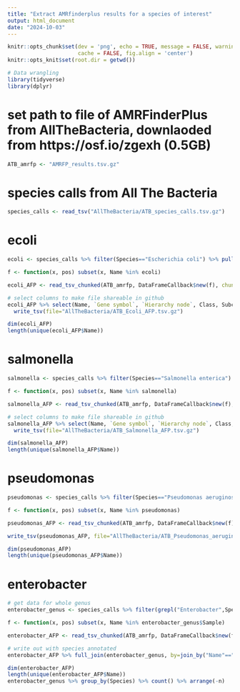 ```yaml
---
title: "Extract AMRfinderplus results for a species of interest"
output: html_document
date: "2024-10-03"
---
```


```r
knitr::opts_chunk$set(dev = 'png', echo = TRUE, message = FALSE, warning = FALSE,
                      cache = FALSE, fig.align = 'center')
knitr::opts_knit$set(root.dir = getwd())

# Data wrangling
library(tidyverse)
library(dplyr)

```

# set path to file of AMRFinderPlus from AllTheBacteria, downlaoded from https://osf.io/zgexh (0.5GB)
``` r
ATB_amrfp <- "AMRFP_results.tsv.gz"
```

# species calls from All The Bacteria
``` r
species_calls <- read_tsv("AllTheBacteria/ATB_species_calls.tsv.gz")
```

# ecoli

```r
ecoli <- species_calls %>% filter(Species=="Escherichia coli") %>% pull(Sample)
```

``` r
f <- function(x, pos) subset(x, Name %in% ecoli)

ecoli_AFP <- read_tsv_chunked(ATB_amrfp, DataFrameCallback$new(f), chunk_size = 10000)

# select columns to make file shareable in github
ecoli_AFP %>% select(Name, `Gene symbol`, `Hierarchy node`, Class, Subclass, `% Coverage of reference sequence`, `% Identity to reference sequence`) %>% 
  write_tsv(file="AllTheBacteria/ATB_Ecoli_AFP.tsv.gz")

dim(ecoli_AFP)
length(unique(ecoli_AFP$Name))
```

# salmonella

```r
salmonella <- species_calls %>% filter(Species=="Salmonella enterica") %>% pull(Sample)
```

``` r
f <- function(x, pos) subset(x, Name %in% salmonella)

salmonella_AFP <- read_tsv_chunked(ATB_amrfp, DataFrameCallback$new(f), chunk_size = 10000)

# select columns to make file shareable in github
salmonella_AFP %>% select(Name, `Gene symbol`, `Hierarchy node`, Class, Subclass, `% Coverage of reference sequence`, `% Identity to reference sequence`) %>% 
  write_tsv(file="AllTheBacteria/ATB_Salmonella_AFP.tsv.gz")

dim(salmonella_AFP)
length(unique(salmonella_AFP$Name))
```

# pseudomonas

```r
pseudomonas <- species_calls %>% filter(Species=="Pseudomonas aeruginosa") %>% pull(Sample)

```

``` r
f <- function(x, pos) subset(x, Name %in% pseudomonas)

pseudomonas_AFP <- read_tsv_chunked(ATB_amrfp, DataFrameCallback$new(f), chunk_size = 10000)

write_tsv(pseudomonas_AFP, file="AllTheBacteria/ATB_Pseudomonas_aeruginosa_AFP.tsv.gz")

dim(pseudomonas_AFP)
length(unique(pseudomonas_AFP$Name))
```

# enterobacter

```r
# get data for whole genus
enterobacter_genus <- species_calls %>% filter(grepl("Enterobacter",Species)) 
```

``` r
f <- function(x, pos) subset(x, Name %in% enterobacter_genus$Sample)

enterobacter_AFP <- read_tsv_chunked(ATB_amrfp, DataFrameCallback$new(f), chunk_size = 10000)

```

``` r
# write out with species annotated
enterobacter_AFP %>% full_join(enterobacter_genus, by=join_by("Name"=="Sample")) %>% write_tsv(file="ATB_Enterobacter_AFP.tsv.gz")

dim(enterobacter_AFP)
length(unique(enterobacter_AFP$Name))
enterobacter_genus %>% group_by(Species) %>% count() %>% arrange(-n)
```
